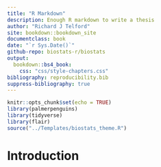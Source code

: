 ```yaml
---
title: "R Markdown"
description: Enough R markdown to write a thesis
author: "Richard J Telford"
site: bookdown::bookdown_site
documentclass: book
date: "`r Sys.Date()`"
github-repo: biostats-r/biostats
output:
  bookdown::bs4_book:
    css: "css/style-chapters.css"
bibliography: reproducibility.bib
suppress-bibliography: true
---
```


```r
knitr::opts_chunk$set(echo = TRUE)
library(palmerpenguins)
library(tidyverse)
library(flair)
source("../Templates/biostats_theme.R")
```

# Introduction



